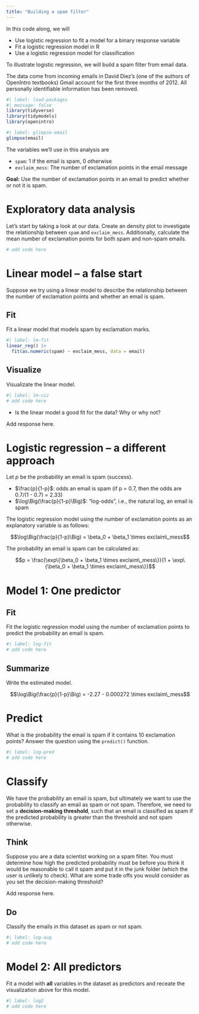 ```yaml
---
title: "Building a spam filter"
---
```


In this code along, we will

-   Use logistic regression to fit a model for a binary response variable
-   Fit a logistic regression model in R
-   Use a logistic regression model for classification

To illustrate logistic regression, we will build a spam filter from email data.

The data come from incoming emails in David Diez's (one of the authors of OpenIntro textbooks) Gmail account for the first three months of 2012.
All personally identifiable information has been removed.

```r
#| label: load-packages
#| message: false
library(tidyverse)
library(tidymodels)
library(openintro)
```

```r
#| label: glimpse-email
glimpse(email)
```

The variables we'll use in this analysis are

-   `spam`: 1 if the email is spam, 0 otherwise
-   `exclaim_mess`: The number of exclamation points in the email message

**Goal:** Use the number of exclamation points in an email to predict whether or not it is spam.

# Exploratory data analysis

Let's start by taking a look at our data.
Create an density plot to investigate the relationship between `spam` and `exclaim_mess`.
Additionally, calculate the mean number of exclamation points for both spam and non-spam emails.

```r
# add code here
```

# Linear model -- a false start

Suppose we try using a linear model to describe the relationship between the number of exclamation points and whether an email is spam.

## Fit

Fit a linear model that models spam by exclamation marks.

```r
#| label: lm-fit
linear_reg() |>
  fit(as.numeric(spam) ~ exclaim_mess, data = email)
```

## Visualize

Visualizate the linear model.

```r
#| label: lm-viz
# add code here
```

-   Is the linear model a good fit for the data? Why or why not?

Add response here.

# Logistic regression -- a different approach

Let $p$ be the probability an email is spam (success).

-   $\frac{p}{1-p}$: odds an email is spam (if p = 0.7, then the odds are 0.7/(1 - 0.7) = 2.33)
-   $\log\Big(\frac{p}{1-p}\Big)$: "log-odds", i.e., the natural log, an email is spam

The logistic regression model using the number of exclamation points as an explanatory variable is as follows:

$$\log\Big(\frac{p}{1-p}\Big) = \beta_0 + \beta_1 \times exclaim\_mess$$

The probability an email is spam can be calculated as:

$$p = \frac{\exp\{\beta_0 + \beta_1 \times exclaim\_mess\}}{1 + \exp\{\beta_0 + \beta_1 \times exclaim\_mess\}}$$

# Model 1: One predictor

## Fit

Fit the logistic regression model using the number of exclamation points to predict the probability an email is spam.

```r
#| label: log-fit
# add code here
```

## Summarize

Write the estimated model.

$$\log\Big(\frac{p}{1-p}\Big) = -2.27 - 0.000272 \times exclaim\_mess$$

# Predict

What is the probability the email is spam if it contains 10 exclamation points?
Answer the question using the `predict()` function.

```r
#| label: log-pred
# add code here
```

# Classify

We have the probability an email is spam, but ultimately we want to use the probability to classify an email as spam or not spam.
Therefore, we need to set a **decision-making threshold**, such that an email is classified as spam if the predicted probability is greater than the threshold and not spam otherwise.

## Think

Suppose you are a data scientist working on a spam filter.
You must determine how high the predicted probability must be before you think it would be reasonable to call it spam and put it in the junk folder (which the user is unlikely to check).
What are some trade offs you would consider as you set the decision-making threshold?

Add response here.

## Do

Classify the emails in this dataset as spam or not spam.

```r
#| label: log-aug
# add code here
```

# Model 2: All predictors

Fit a model with **all** variables in the dataset as predictors and receate the visualization above for this model.

```r
#| label: log2
# add code here
```
